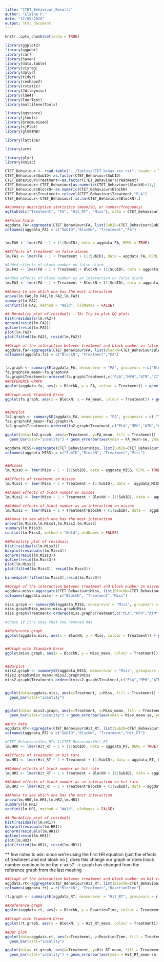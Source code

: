```yaml
---
title: "CTET_Behaviour_Results"
author: "Elaine P."
date: "17/05/2020"
output: html_document
---
```


```r
knitr::opts_chunk$set(echo = TRUE)
```


```r
library(ggplot2)
library(ggpubr)
library(car)
library(haven)
library(data.table)
library(visreg)
library(dplyr)
library(tidyr)
library(reshape2)
library(rstatix)
library(JWileymisc)
library(lme4)
library(lmerTest)
library(multilevelTools)

library(ggstance)
library(jtools)
library(broom.mixed)
library(sjPlot)
library(glmmTMB)

library(lattice)

library(arm)

library(plyr)
library(Rmisc)

CTET_Behaviour <- read.table("../Tables/CTET_behav_res.txt", header = TRUE, sep = ",", stringsAsFactors = FALSE)
CTET_Behaviour$SubID<-as.factor(CTET_Behaviour$SubID)
CTET_Behaviour$Treatment<-as.factor(CTET_Behaviour$Treatment)
CTET_Behaviour<-CTET_Behaviour[as.numeric(CTET_Behaviour$BlockN)<11,]
CTET_Behaviour$BlockN<-as.numeric(CTET_Behaviour$BlockN)
CTET_Behaviour$Treatment<-relevel(CTET_Behaviour$Treatment,"PLA")
CTET_Behaviour<-CTET_Behaviour[!is.na(CTET_Behaviour$BlockN),]
```


```r
##Summary descriptive statistics (mean/SD, or number/frequency)
egltable(c("Treatment", "FA", "Hit_RT", "Miss"), data = CTET_Behaviour, strict=FALSE)
```

```r
##False Alarm
aggdata_FA<-aggregate(CTET_Behaviour$FA, list(SubID=CTET_Behaviour$SubID,BlockN=CTET_Behaviour$BlockN,Treatment=CTET_Behaviour$Treatment), mean,na.rm=TRUE)
colnames(aggdata_FA) = c("SubID","BlockN", "Treatment","FA")


lm.FA0 <- lmer(FA ~ 1 + (1|SubID), data = aggdata_FA, REML = TRUE)

##Effects of treatment on false alarms 
lm.FA1 <- lmer(FA ~ 1 + Treatment + (1|SubID), data = aggdata_FA, REML = TRUE)

#Added effects of block number on false alarm
lm.FA2 <- lmer(FA ~ 1 + Treatment + BlockN + (1|SubID), data = aggdata_FA, REML = TRUE)

#Added effects of block number as an interaction on false alarm
lm.FA3 <- lmer(FA ~ 1 + Treatment * BlockN + (1|SubID), data = aggdata_FA, REML = TRUE)

##Anova to see which one has the most interaction
anova(lm.FA0,lm.FA1,lm.FA2,lm.FA3)
summary(lm.FA2)
confint(lm.FA2, method = "Wald", oldNames = FALSE)

## Normality plot of residuals - TA: Try to plot QQ plots
hist(residuals(lm.FA2))
qqnorm(resid(lm.FA2))
qqline(resid(lm.FA2))
plot(lm.FA2)
plot(fitted(lm.FA2), resid(lm.FA2))

```

```r
##Graph of the interaction between treatment and block number on false alarms
aggdata.fa<-aggregate(CTET_Behaviour$FA, list(BlockN=CTET_Behaviour$BlockN,Treatment=CTET_Behaviour$Treatment), mean,na.rm=TRUE)
colnames(aggdata.fa) = c("BlockN", "Treatment","FA")


fa.graph <- summarySE(aggdata_FA, measurevar = "FA", groupvars = c("BlockN", "Treatment"))
fa.graph$FA_mean<-fa.graph$FA
fa.graph$Treatment<-ordered(fa.graph$Treatment,c("PLA","MPH","ATM","CIT"))
##REFERENCE GRAPH            
ggplot(aggdata.fa, aes(x = BlockN, y = FA, colour = Treatment)) + geom_point() + geom_line() + scale_colour_brewer(palette = "Dark2") + scale_fill_brewer(palette = "Dark2") + ggtitle("False alarms according to block number and treatment") + ylab("False Alarms") + xlab("Block Number") + xlim(0, 12) + ylim(0, 0.01)

##Graph with Standard Error 
ggplot(fa.graph, aes(x = BlockN, y = FA_mean, colour = Treatment)) + geom_point() + geom_line() + scale_colour_brewer(palette = "Dark2") + scale_fill_brewer(palette = "Dark2") + ggtitle("False alarms according to block number and treatment") + ylab("Mean False Alarms") + xlab("Block Number") + xlim(0, 12) + ylim(0, 0.01) + geom_errorbar(aes(ymin = FA_mean-se, ymax = FA_mean+se), size = .4, width = .5, alpha = 1) + scale_colour_discrete(name = "Treatment", breaks = c("PLA", "MPH", "ATM", "CIT"), labels = c("Placebo", "Methylphenidate", "Atomoxetine", "Citalopram"))


##Barplot 
fa2.graph <- summarySE(aggdata_FA, measurevar = "FA", groupvars = c( "Treatment"))
fa2.graph$FA_mean<-fa2.graph$FA
fa2.graph$Treatment<-ordered(fa2.graph$Treatment,c("PLA","MPH","ATM","CIT"))

ggplot(data=fa2.graph, aes(x=Treatment, y=FA_mean, fill = Treatment)) +
  geom_bar(stat="identity") + geom_errorbar(aes(ymin = FA_mean-se, ymax = FA_mean+se), width = .2, size = .3) + scale_fill_discrete( name = "Treatment", breaks = c("PLA", "MPH", "ATM", "CIT"), labels = c("Placebo", "Methylphenidate", "Atomoxetine", "Citalopram")) + ylab("Mean False Alarm")
```


```r

aggdata_MISS<-aggregate(CTET_Behaviour$Miss, list(SubID=CTET_Behaviour$SubID,BlockN=CTET_Behaviour$BlockN,Treatment=CTET_Behaviour$Treatment), mean,na.rm=TRUE)
colnames(aggdata_MISS) = c("SubID","BlockN", "Treatment","Miss")


##Misses 
lm.Miss0 <- lmer(Miss ~ 1 + (1|SubID), data = aggdata_MISS, REML = TRUE)

##Effects of treatment on misses
lm.Miss1 <- lmer(Miss ~ 1 + Treatment + (1|SubID), data =  aggdata_MISS, REML = TRUE)

##Added effects of block number on misses 
lm.Miss2 <- lmer(Miss ~ 1 + Treatment + BlockN + (1|SubID), data =  aggdata_MISS, REML = TRUE)

##Added effects of block number as an interaction on misses 
lm.Miss3 <- lmer(Miss ~ 1 + Treatment*BlockN + (1|SubID), data =  aggdata_MISS, REML = TRUE)

##Anova to see which one has the most interaction
anova(lm.Miss0,lm.Miss1,lm.Miss2,lm.Miss3)
summary(lm.Miss3)
confint(lm.Miss3, method = "Wald", oldNames = FALSE)

##Normality plot of residuals 
hist(residuals(lm.Miss3))
boxplot(residuals(lm.Miss3))
qqnorm(resid(lm.Miss3))
qqline(resid(lm.Miss3))
plot(lm.Miss3)
plot(fitted(lm.Miss3), resid(lm.Miss3))

binnedplot(fitted(lm.Miss3),resid(lm.Miss3))

```


```r
##Graph of the interaction between treatment and block number on missed targets
aggdata.miss<-aggregate(CTET_Behaviour$Miss, list(BlockN=CTET_Behaviour$BlockN,Treatment=CTET_Behaviour$Treatment), mean,na.rm=TRUE)
colnames(aggdata.miss) = c("BlockN", "Treatment","Miss")

miss.graph <- summarySE(aggdata_MISS, measurevar = "Miss", groupvars = c("BlockN", "Treatment"), na.rm = TRUE)
miss.graph$Miss_mean<-miss.graph$Miss
miss.graph$Treatment<-ordered(miss.graph$Treatment,c("PLA","MPH","ATM","CIT"))

#check if it's okay that you removed NAs

##Reference graph 
ggplot(aggdata.miss, aes(x = BlockN, y = Miss, colour = Treatment)) + geom_point() + geom_line() + scale_colour_brewer(palette = "Dark2") + scale_fill_brewer(palette = "Dark2") + ggtitle("Missed targets according to block number and treatment") + ylab("Missed Target") + xlab("Block Number") + xlim(0, 12) + ylim(0, 0.5)


##Graph with Standard Error 
ggplot(miss.graph, aes(x = BlockN, y = Miss_mean, colour = Treatment)) + geom_point() + geom_line() + scale_colour_brewer(palette = "Dark2") + scale_fill_brewer(palette = "Dark2") + ggtitle("Missed targets according to block number and treatment") + ylab("Mean Missed Targets") + xlab("Block Number") + xlim(0, 11) + ylim(0.1, 0.5) + geom_errorbar(aes(ymin = Miss_mean-se, ymax = Miss_mean+se), size = .4, width = .5, alpha = 1) + scale_colour_discrete(name = "Treatment", breaks = c("PLA","MPH","ATM","CIT"), labels = c("Placebo", "Methylphenidate", "Atomoxetine", "Citalopram"))


##Barplot 
miss2.graph <- summarySE(aggdata_MISS, measurevar = "Miss", groupvars = c("Treatment"), na.rm = TRUE)
miss2.graph$Miss_mean<-miss2.graph$Miss
miss2.graph$Treatment<-ordered(miss2.graph$Treatment,c("PLA","MPH","ATM","CIT"))


ggplot(data=aggdata.miss, aes(x=Treatment, y=Miss, fill = Treatment)) +
  geom_bar(stat="identity")


ggplot(data= miss2.graph, aes(x=Treatment, y=Miss_mean, fill = Treatment)) +
  geom_bar(stat="identity") + geom_errorbar(aes(ymin = Miss_mean-se, ymax = Miss_mean+se), width = .2, size = .3) + scale_fill_discrete( name = "Treatment", breaks = c("PLA","MPH","ATM","CIT"), labels = c("Placebo", "Methylphenidate", "Atomoxetine", "Citalopram")) + ylab("Mean Missed Targets")
```


```r
##Hit Rate  
aggdata_RT<-aggregate(CTET_Behaviour$Hit_RT, list(SubID=CTET_Behaviour$SubID,BlockN=CTET_Behaviour$BlockN,Treatment=CTET_Behaviour$Treatment), mean,na.rm=TRUE)
colnames(aggdata_RT) = c("SubID","BlockN", "Treatment","Hit_RT")

#CTET_Behaviour$Inv_RT<-1/CTET_Behaviour$Hit_RT
lm.HR0 <- lmer(Hit_RT ~ 1 + (1|SubID), data = aggdata_RT, REML = TRUE)

##Effects of treatment on hit rate 
lm.HR1 <- lmer(Hit_RT ~ 1 + Treatment + (1|SubID), data = aggdata_RT, REML = TRUE)

##Added effects of block number on hit rate  
lm.HR2 <- lmer(Hit_RT ~ 1 + Treatment + BlockN + (1|SubID), data = aggdata_RT, REML = TRUE)

##Added effects of block number as an interaction on hit rate  
lm.HR3 <- lmer(Hit_RT ~ 1 + Treatment*BlockN + (1|SubID), data = aggdata_RT, REML = TRUE)

##Anova to see which one has the most interaction
anova(lm.HR0,lm.HR1,lm.HR2,lm.HR3)
summary(lm.HR1)
confint(lm.HR1, method = "Wald", oldNames = FALSE)

## Normality plot of residuals 
hist(residuals(lm.HR1))
boxplot(residuals(lm.HR1))
qqnorm(residuals(lm.HR1))
qqline(resid(lm.HR1))
plot(lm.HR3)
plot(fitted(lm.HR1), resid(lm.HR1))

```




** few notes to ask: 
since we're using the first HR equation (just the effects of treatment and not block no.), does this change our graph or does block number continue to be the x-axis?
--> graph has changed from the reference graph from the last meeting 


```r
##Graph of the interaction between treatment and block number on hit rates
aggdata.rt<-aggregate(CTET_Behaviour$Hit_RT, list(BlockN=CTET_Behaviour$BlockN,Treatment=CTET_Behaviour$Treatment), mean,na.rm=TRUE)
colnames(aggdata.rt) = c("BlockN", "Treatment","ReactionTime")

rt.graph <- summarySE(aggdata_RT, measurevar = "Hit_RT", groupvars = c("BlockN", "Treatment"), na.rm = TRUE)

##Reference graph
ggplot(aggdata.rt, aes(x = BlockN, y = ReactionTime, colour = Treatment)) + geom_point() + geom_line() + scale_colour_brewer(palette = "Dark2") + scale_fill_brewer(palette = "Dark2") + ggtitle("False alarms according to block number and treatment") + ylab("Hit Rate") + xlab("Block Number") + xlim(0, 11) + ylim(1.3, 1.5)

##Graph with Standard Error 
ggplot(rt.graph, aes(x = BlockN, y = Hit_RT_mean, colour = Treatment)) + geom_point() + geom_line(alpha = .7) + scale_colour_brewer(palette = "Dark2") + scale_fill_brewer(palette = "Dark2") + ggtitle("Hit rate according to block number and treatment") + ylab("Mean Hit Rate") + xlab("Block Number") + xlim(0, 11) + ylim(1.3, 1.5) + geom_errorbar(aes(ymin = Hit_RT_mean-se, ymax = Hit_RT_mean+se), size = .5, width = .5, alpha = .3) + scale_colour_discrete(name = "Treatment", breaks = c("PLA", "ATM", "CIT", "MPH"), labels = c("Placebo", "Atomoxetine", "Citalopram", "Methylphenidate"))

##Bar plot 
ggplot(data=aggdata.rt, aes(x=Treatment, y=ReactionTime, fill = Treatment)) +
  geom_bar(stat="identity") 

ggplot(data= rt.graph, aes(x=Treatment, y=Hit_RT_mean, fill = Treatment)) +
  geom_bar(stat="identity") + geom_errorbar(aes(ymin = Hit_RT_mean-se, ymax = Hit_RT_mean+se), width = .2, size = .3) + scale_fill_discrete( name = "Treatment", breaks = c("PLA", "ATM", "CIT", "MPH"), labels = c("Placebo", "Atomoxetine", "Citalopram", "Methylphenidate")) + ylab("Mean Hit Rate")

```


